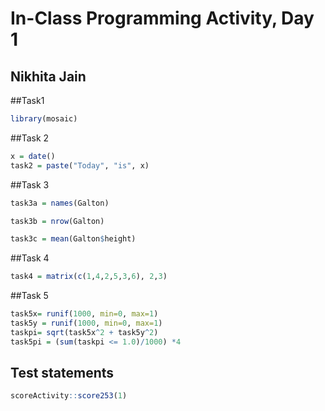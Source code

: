 # In-Class Programming Activity, Day 1

## Nikhita Jain 

##Task1

```r
library(mosaic)
```

##Task 2

```r
x = date()
task2 = paste("Today", "is", x)

```


##Task 3

```r
task3a = names(Galton)

task3b = nrow(Galton)

task3c = mean(Galton$height)
```


##Task 4

```r
task4 = matrix(c(1,4,2,5,3,6), 2,3)
```


##Task 5

```r
task5x= runif(1000, min=0, max=1)
task5y = runif(1000, min=0, max=1)
taskpi= sqrt(task5x^2 + task5y^2)
task5pi = (sum(taskpi <= 1.0)/1000) *4 
```





## Test statements

```r
scoreActivity::score253(1)
```